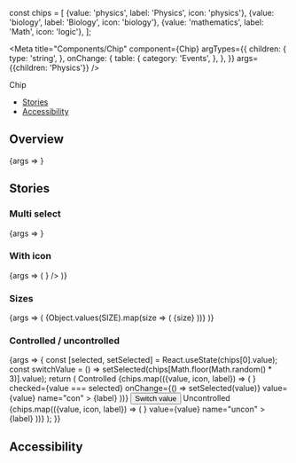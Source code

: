 const chips = [
  {value: 'physics', label: 'Physics', icon: 'physics'},
  {value: 'biology', label: 'Biology', icon: 'biology'},
  {value: 'mathematics', label: 'Math', icon: 'logic'},
];

<Meta
  title="Components/Chip"
  component={Chip}
  argTypes={{
    children: {
      type: 'string',
    },
    onChange: {
      table: {
        category: 'Events',
      },
    },
  }}
  args={{children: 'Physics'}}
/>

<PageHeader>Chip</PageHeader>

- [Stories](#stories)
- [Accessibility](#accessibility)

## Overview

<Canvas>
  <Story name="Default">{args => <Chip {...args} />}</Story>
</Canvas>

<ArgsTable story="Default" />

## Stories

### Multi select

<Canvas>
  <Story name="Multi select">{args => <Chip {...args} multiSelect />}</Story>
</Canvas>

### With icon

<Canvas>
  <Story name="With icon">
    {args => (
      <Chip
        {...args}
        icon={<SubjectIcon type="physics" size="small" aria-hidden />}
      />
    )}
  </Story>
</Canvas>

### Sizes

<Canvas>
  <Story name="Sizes">
    {args => (
      <StoryVariantTable>
        <tbody>
          {Object.values(SIZE).map(size => (
            <tr key={size}>
              <td>
                <Headline
                  extraBold
                  transform="uppercase"
                  as="span"
                  color="text-gray-40"
                  size="medium"
                >
                  {size}
                </Headline>
              </td>
              <td>
                <Chip {...args} size={size} />
              </td>
            </tr>
          ))}
        </tbody>
      </StoryVariantTable>
    )}
  </Story>
</Canvas>

### Controlled / uncontrolled

<Canvas>
  <Story name="Controlled/Uncontrolled">
    {args => {
      const [selected, setSelected] = React.useState(chips[0].value);
      const switchValue = () =>
        setSelected(chips[Math.floor(Math.random() * 3)].value);
      return (
        <StoryVariantTable>
          <tbody>
            <tr>
              <td>
                <Headline
                  extraBold
                  transform="uppercase"
                  as="span"
                  color="text-gray-40"
                  size="medium"
                >
                  Controlled
                </Headline>
              </td>
              <td>
                <Flex gap="s">
                  {chips.map(({value, icon, label}) => (
                    <Chip
                      {...args}
                      icon={
                        <SubjectIcon type={icon} size="small" aria-hidden />
                      }
                      checked={value === selected}
                      onChange={() => setSelected(value)}
                      value={value}
                      name="con"
                    >
                      {label}
                    </Chip>
                  ))}
                </Flex>
              </td>
              <td>
                <Button onClick={switchValue}>Switch value</Button>
              </td>
            </tr>
            <tr>
              <td>
                <Headline
                  extraBold
                  transform="uppercase"
                  as="span"
                  color="text-gray-40"
                  size="medium"
                >
                  Uncontrolled
                </Headline>
              </td>
              <td>
                <Flex gap="s">
                  {chips.map(({value, icon, label}) => (
                    <Chip
                      {...args}
                      icon={
                        <SubjectIcon type={icon} size="small" aria-hidden />
                      }
                      value={value}
                      name="uncon"
                    >
                      {label}
                    </Chip>
                  ))}
                </Flex>
              </td>
            </tr>
          </tbody>
        </StoryVariantTable>
      );
    }}
  </Story>
</Canvas>

## Accessibility

<ChipAccessibility />

